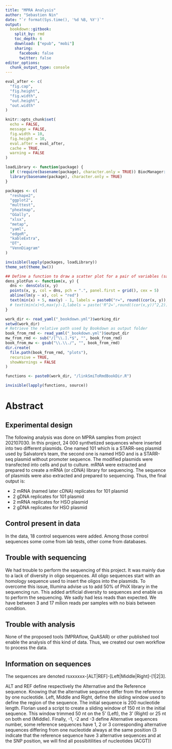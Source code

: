 ```yaml
---
title: "MPRA Analysis"
author: "Sebastien Nin" 
date: "`r format(Sys.time(), '%d %B, %Y')`"
output:
  bookdown::gitbook:
    split_by: rmd 
    toc_depth: 6
    download: ["epub", "mobi"]
    sharing:
      facebook: false
      twitter: false
editor_options: 
  chunk_output_type: console
---
```


```r
eval_after <- c(
  "fig.cap",
  "fig.height",
  "fig.width",
  "out.height",
  "out.width"
)

knitr::opts_chunk$set(
  echo = FALSE,
  message = FALSE,
  fig.width = 10,
  fig.height = 10,
  eval.after = eval_after,
  cache = TRUE,
  warning = FALSE
)
```

```r
loadLibrary <- function(package) {
  if (!require(basename(package), character.only = TRUE)) BiocManager::install(package, update = FALSE)
  library(basename(package), character.only = TRUE)
}

packages <- c(
  "reshape2",
  "ggplot2",
  "multtest",
  "pheatmap",
  "GGally",
  "xlsx",
  "metap",
  "yaml",
  "edgeR",
  "kableExtra",
  "DT",
  "VennDiagram"
)

invisible(lapply(packages, loadLibrary))
theme_set(theme_bw())

## Define a function to draw a scatter plot for a pair of variables (samples) with density colors
dens_plotFun <- function(x, y) {
  dns <- densCols(x, y)
  points(x, y, col = dns, pch = ".", panel.first = grid(), cex = 5)
  abline(lm(y ~ x), col = "red")
  text(min(x) + 5, max(y) - 1, labels = paste0("r=", round((cor(x, y)), 2)), col = "red")
  # text(min(x)+5,max(y)-1,labels = paste('R^2=',round((cor(x,y))^2,2)) ,col='red' )
}
```

```r
work_dir <- read_yaml("_bookdown.yml")$working_dir
setwd(work_dir)
# Retrieve the relative path used by Bookdown as output folder
book_from_rmd <- read_yaml("_bookdown.yml")$output_dir
mw_from_rmd <- sub("/[^\\.].*$", "", book_from_rmd)
book_from_mw <- gsub("\\.\\./", "", book_from_rmd)
dir.create(
  file.path(book_from_rmd, "plots"),
  recursive = TRUE,
  showWarnings = FALSE
)

functions <- paste0(work_dir, "/linkSmiToRmdBookDir.R")

invisible(lapply(functions, source))
```

# Abstract

## Experimental design

The following analysis was done on MPRA samples from project 202107030. In this project, 24 000 synthetized sequences where inserted into two different plasmids. One named 101 which is a STARR-seq plasmid used by Salvatore's team, the second one is named HSO and is a STARR-seq plasmid without promoter sequence. The modified plasmids were transfected into cells and put to culture. mRNA were extracted and prepared to create a mRNA (or cDNA) library for sequencing. The sequence of plasmids were also extracted and prepared to sequencing. Thus, the final output is:

* 2 mRNA (named later cDNA) replicates for 101 plasmid
* 2 gDNA replicates for 101 plasmid
* 2 mRNA replicates for HSO plasmid
* 2 gDNA replicates for HSO plasmid

## Control present in data

In the data, 18 control sequences were added. Among those control sequences some come from lab tests, other come from databases. 

## Trouble with sequencing

We had trouble to perform the sequencing of this project. It was mainly due to a lack of diversity in oligo sequences. All oligo sequences start with an homology sequence used to insert the oligos into the plasmids. To overcome this issue, Illumina advise us to add 50% of PhiX library in the sequencing run. This added artificial diversity to sequences and enable us to perform the sequencing. We sadly had less reads than expected. We have between 3 and 17 milion reads per samples with no biais between condition.

## Trouble with analysis

None of the proposed tools (MPRAflow, QuASAR) or other published tool enable the analysis of this kind of data. Thus, we created our own workflow to process the data.

## Information on sequences

The sequences are denoted rsxxxxxx-[ALT|REF]-[Left|Middle|Right]-[1|2|3].

ALT and REF define respectively the Alternative and the Reference sequence. Knowing that the alternative sequence differ from the reference by one nucleotide.
Left, Middle and Right, define the sliding window used to define the region of the sequence. The initial sequence is 200 nucleotide length. Florian used a script to create a sliding window of 150 nt in the initial sequence. This window trimmed 50 nt on the 5' (Left), the 3' (Right) or 25 nt on both end (Middle).
Finally, -1, -2 and -3 define Alternative sequences number, some reference sequences have 1, 2 or 3 corresponding alternative sequences differing from one nucleotide always at the same position (3 indicate that the reference sequence have 3 alternative sequences and at the SNP position, we will find all possibitilities of nucleotides (ACGT))

